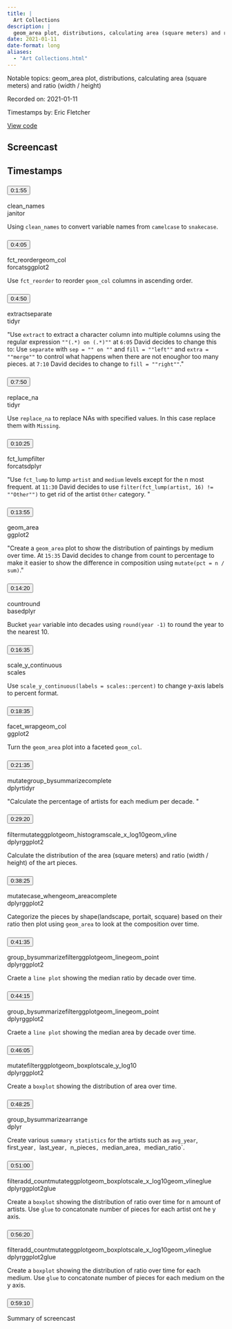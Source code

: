 ```yaml
---
title: |
  Art Collections
description: |
  geom_area plot, distributions, calculating area (square meters) and ratio (width / height)
date: 2021-01-11
date-format: long
aliases:
  - "Art Collections.html"
---
```


Notable topics: geom_area plot, distributions, calculating area (square meters) and ratio (width / height)

Recorded on: 2021-01-11

Timestamps by: Eric Fletcher

[View code](https://github.com/dgrtwo/data-screencasts/blob/master/2021_01_12_tate_art.Rmd)

## Screencast

<div id="yt-player" data-video-id="AqwA5EJfLXo"></div>

## Timestamps

```{=html}
<div id="topics">
  <div class="topic">
    <h3 id="ts-115">
      <button class="btn btn-link btn-timestamp" onClick="playerSkipToTimestamp(115, this)">0:1:55</button>
    </h3>
    <div class="topic_badges"><div><span class="badge-functions badge bg-info">clean_names</span></div><div><span class="badge-packages badge bg-primary">janitor</span></div></div>
    <div class="topic_description">
      <p>Using <code>clean_names</code> to convert variable names from <code>camelcase</code> to <code>snakecase</code>.</p>

    </div>
  </div>
  <div class="topic">
    <h3 id="ts-245">
      <button class="btn btn-link btn-timestamp" onClick="playerSkipToTimestamp(245, this)">0:4:05</button>
    </h3>
    <div class="topic_badges"><div><span class="badge-functions badge bg-info">fct_reorder</span><span class="badge-functions badge bg-info">geom_col</span></div><div><span class="badge-packages badge bg-primary">forcats</span><span class="badge-packages badge bg-primary">ggplot2</span></div></div>
    <div class="topic_description">
      <p>Use <code>fct_reorder</code> to reorder <code>geom_col</code> columns in ascending order.</p>

    </div>
  </div>
  <div class="topic">
    <h3 id="ts-290">
      <button class="btn btn-link btn-timestamp" onClick="playerSkipToTimestamp(290, this)">0:4:50</button>
    </h3>
    <div class="topic_badges"><div><span class="badge-functions badge bg-info">extract</span><span class="badge-functions badge bg-info">separate</span></div><div><span class="badge-packages badge bg-primary">tidyr</span></div></div>
    <div class="topic_description">
      <p>&quot;Use <code>extract</code> to extract a character column into multiple columns using the regular expression <code>&quot;&quot;(.*) on (.*)&quot;&quot;</code> at <code>6:05</code> David decides to change this to: Use <code>separate</code> with <code>sep = &quot;&quot; on &quot;&quot;</code> and <code>fill = &quot;&quot;left&quot;&quot;</code> and <code>extra = &quot;&quot;merge&quot;&quot;</code> to control what happens when there are not enoughor too many pieces. at <code>7:10</code> David decides to change to <code>fill = &quot;&quot;right&quot;&quot;</code>.&quot;</p>

    </div>
  </div>
  <div class="topic">
    <h3 id="ts-470">
      <button class="btn btn-link btn-timestamp" onClick="playerSkipToTimestamp(470, this)">0:7:50</button>
    </h3>
    <div class="topic_badges"><div><span class="badge-functions badge bg-info">replace_na</span></div><div><span class="badge-packages badge bg-primary">tidyr</span></div></div>
    <div class="topic_description">
      <p>Use <code>replace_na</code> to replace NAs with specified values. In this case replace them with <code>Missing</code>.</p>

    </div>
  </div>
  <div class="topic">
    <h3 id="ts-625">
      <button class="btn btn-link btn-timestamp" onClick="playerSkipToTimestamp(625, this)">0:10:25</button>
    </h3>
    <div class="topic_badges"><div><span class="badge-functions badge bg-info">fct_lump</span><span class="badge-functions badge bg-info">filter</span></div><div><span class="badge-packages badge bg-primary">forcats</span><span class="badge-packages badge bg-primary">dplyr</span></div></div>
    <div class="topic_description">
      <p>&quot;Use <code>fct_lump</code> to lump <code>artist</code> and <code>medium</code> levels except for the n most frequent. at <code>11:30</code> David decides to use <code>filter(fct_lump(artist, 16) != &quot;&quot;Other&quot;&quot;)</code> to get rid of the artist <code>Other</code> category. &quot;</p>

    </div>
  </div>
  <div class="topic">
    <h3 id="ts-835">
      <button class="btn btn-link btn-timestamp" onClick="playerSkipToTimestamp(835, this)">0:13:55</button>
    </h3>
    <div class="topic_badges"><div><span class="badge-functions badge bg-info">geom_area</span></div><div><span class="badge-packages badge bg-primary">ggplot2</span></div></div>
    <div class="topic_description">
      <p>&quot;Create a <code>geom_area</code> plot to show the distribution of paintings by medium over time. At <code>15:35</code> David decides to change from count to percentage to make it easier to show the difference in composition using <code>mutate(pct = n / sum)</code>.&quot;</p>

    </div>
  </div>
  <div class="topic">
    <h3 id="ts-860">
      <button class="btn btn-link btn-timestamp" onClick="playerSkipToTimestamp(860, this)">0:14:20</button>
    </h3>
    <div class="topic_badges"><div><span class="badge-functions badge bg-info">count</span><span class="badge-functions badge bg-info">round</span></div><div><span class="badge-packages badge bg-primary">base</span><span class="badge-packages badge bg-primary">dplyr</span></div></div>
    <div class="topic_description">
      <p>Bucket <code>year</code> variable into decades using <code>round(year -1)</code> to round the year to the nearest 10.</p>

    </div>
  </div>
  <div class="topic">
    <h3 id="ts-995">
      <button class="btn btn-link btn-timestamp" onClick="playerSkipToTimestamp(995, this)">0:16:35</button>
    </h3>
    <div class="topic_badges"><div><span class="badge-functions badge bg-info">scale_y_continuous</span></div><div><span class="badge-packages badge bg-primary">scales</span></div></div>
    <div class="topic_description">
      <p>Use <code>scale_y_continuous(labels = scales::percent)</code> to change y-axis labels to percent format.</p>

    </div>
  </div>
  <div class="topic">
    <h3 id="ts-1115">
      <button class="btn btn-link btn-timestamp" onClick="playerSkipToTimestamp(1115, this)">0:18:35</button>
    </h3>
    <div class="topic_badges"><div><span class="badge-functions badge bg-info">facet_wrap</span><span class="badge-functions badge bg-info">geom_col</span></div><div><span class="badge-packages badge bg-primary">ggplot2</span></div></div>
    <div class="topic_description">
      <p>Turn the <code>geom_area</code> plot into a faceted <code>geom_col</code>.</p>

    </div>
  </div>
  <div class="topic">
    <h3 id="ts-1295">
      <button class="btn btn-link btn-timestamp" onClick="playerSkipToTimestamp(1295, this)">0:21:35</button>
    </h3>
    <div class="topic_badges"><div><span class="badge-functions badge bg-info">mutate</span><span class="badge-functions badge bg-info">group_by</span><span class="badge-functions badge bg-info">summarize</span><span class="badge-functions badge bg-info">complete</span></div><div><span class="badge-packages badge bg-primary">dplyr</span><span class="badge-packages badge bg-primary">tidyr</span></div></div>
    <div class="topic_description">
      <p>&quot;Calculate the percentage of artists for each medium per decade. &quot;</p>

    </div>
  </div>
  <div class="topic">
    <h3 id="ts-1760">
      <button class="btn btn-link btn-timestamp" onClick="playerSkipToTimestamp(1760, this)">0:29:20</button>
    </h3>
    <div class="topic_badges"><div><span class="badge-functions badge bg-info">filter</span><span class="badge-functions badge bg-info">mutate</span><span class="badge-functions badge bg-info">ggplot</span><span class="badge-functions badge bg-info">geom_histogram</span><span class="badge-functions badge bg-info">scale_x_log10</span><span class="badge-functions badge bg-info">geom_vline</span></div><div><span class="badge-packages badge bg-primary">dplyr</span><span class="badge-packages badge bg-primary">ggplot2</span></div></div>
    <div class="topic_description">
      <p>Calculate the distribution of the area (square meters) and ratio (width / height) of the art pieces.</p>

    </div>
  </div>
  <div class="topic">
    <h3 id="ts-2305">
      <button class="btn btn-link btn-timestamp" onClick="playerSkipToTimestamp(2305, this)">0:38:25</button>
    </h3>
    <div class="topic_badges"><div><span class="badge-functions badge bg-info">mutate</span><span class="badge-functions badge bg-info">case_when</span><span class="badge-functions badge bg-info">geom_area</span><span class="badge-functions badge bg-info">complete</span></div><div><span class="badge-packages badge bg-primary">dplyr</span><span class="badge-packages badge bg-primary">ggplot2</span></div></div>
    <div class="topic_description">
      <p>Categorize the pieces by shape(landscape, portait, scquare) based on their ratio then plot using <code>geom_area</code> to look at the composition over time.</p>

    </div>
  </div>
  <div class="topic">
    <h3 id="ts-2495">
      <button class="btn btn-link btn-timestamp" onClick="playerSkipToTimestamp(2495, this)">0:41:35</button>
    </h3>
    <div class="topic_badges"><div><span class="badge-functions badge bg-info">group_by</span><span class="badge-functions badge bg-info">summarize</span><span class="badge-functions badge bg-info">filter</span><span class="badge-functions badge bg-info">ggplot</span><span class="badge-functions badge bg-info">geom_line</span><span class="badge-functions badge bg-info">geom_point</span></div><div><span class="badge-packages badge bg-primary">dplyr</span><span class="badge-packages badge bg-primary">ggplot2</span></div></div>
    <div class="topic_description">
      <p>Craete a <code>line plot</code> showing the median ratio by decade over time.</p>

    </div>
  </div>
  <div class="topic">
    <h3 id="ts-2655">
      <button class="btn btn-link btn-timestamp" onClick="playerSkipToTimestamp(2655, this)">0:44:15</button>
    </h3>
    <div class="topic_badges"><div><span class="badge-functions badge bg-info">group_by</span><span class="badge-functions badge bg-info">summarize</span><span class="badge-functions badge bg-info">filter</span><span class="badge-functions badge bg-info">ggplot</span><span class="badge-functions badge bg-info">geom_line</span><span class="badge-functions badge bg-info">geom_point</span></div><div><span class="badge-packages badge bg-primary">dplyr</span><span class="badge-packages badge bg-primary">ggplot2</span></div></div>
    <div class="topic_description">
      <p>Craete a <code>line plot</code> showing the median area by decade over time.</p>

    </div>
  </div>
  <div class="topic">
    <h3 id="ts-2765">
      <button class="btn btn-link btn-timestamp" onClick="playerSkipToTimestamp(2765, this)">0:46:05</button>
    </h3>
    <div class="topic_badges"><div><span class="badge-functions badge bg-info">mutate</span><span class="badge-functions badge bg-info">filter</span><span class="badge-functions badge bg-info">ggplot</span><span class="badge-functions badge bg-info">geom_boxplot</span><span class="badge-functions badge bg-info">scale_y_log10</span></div><div><span class="badge-packages badge bg-primary">dplyr</span><span class="badge-packages badge bg-primary">ggplot2</span></div></div>
    <div class="topic_description">
      <p>Create a <code>boxplot</code> showing the distribution of area over time.</p>

    </div>
  </div>
  <div class="topic">
    <h3 id="ts-2905">
      <button class="btn btn-link btn-timestamp" onClick="playerSkipToTimestamp(2905, this)">0:48:25</button>
    </h3>
    <div class="topic_badges"><div><span class="badge-functions badge bg-info">group_by</span><span class="badge-functions badge bg-info">summarize</span><span class="badge-functions badge bg-info">arrange</span></div><div><span class="badge-packages badge bg-primary">dplyr</span></div></div>
    <div class="topic_description">
      <p>Create various <code>summary statistics</code> for the artists such as <code>avg_year</code>, first_year<code>, </code>last_year<code>, </code>n_pieces<code>, </code>median_area<code>, </code>median_ratio`.</p>

    </div>
  </div>
  <div class="topic">
    <h3 id="ts-3060">
      <button class="btn btn-link btn-timestamp" onClick="playerSkipToTimestamp(3060, this)">0:51:00</button>
    </h3>
    <div class="topic_badges"><div><span class="badge-functions badge bg-info">filter</span><span class="badge-functions badge bg-info">add_count</span><span class="badge-functions badge bg-info">mutate</span><span class="badge-functions badge bg-info">ggplot</span><span class="badge-functions badge bg-info">geom_boxplot</span><span class="badge-functions badge bg-info">scale_x_log10</span><span class="badge-functions badge bg-info">geom_vline</span><span class="badge-functions badge bg-info">glue</span></div><div><span class="badge-packages badge bg-primary">dplyr</span><span class="badge-packages badge bg-primary">ggplot2</span><span class="badge-packages badge bg-primary">glue</span></div></div>
    <div class="topic_description">
      <p>Create a <code>boxplot</code> showing the distribution of ratio over time for n amount of artists. Use <code>glue</code> to concatonate number of pieces for each artist ont he y axis.</p>

    </div>
  </div>
  <div class="topic">
    <h3 id="ts-3380">
      <button class="btn btn-link btn-timestamp" onClick="playerSkipToTimestamp(3380, this)">0:56:20</button>
    </h3>
    <div class="topic_badges"><div><span class="badge-functions badge bg-info">filter</span><span class="badge-functions badge bg-info">add_count</span><span class="badge-functions badge bg-info">mutate</span><span class="badge-functions badge bg-info">ggplot</span><span class="badge-functions badge bg-info">geom_boxplot</span><span class="badge-functions badge bg-info">scale_x_log10</span><span class="badge-functions badge bg-info">geom_vline</span><span class="badge-functions badge bg-info">glue</span></div><div><span class="badge-packages badge bg-primary">dplyr</span><span class="badge-packages badge bg-primary">ggplot2</span><span class="badge-packages badge bg-primary">glue</span></div></div>
    <div class="topic_description">
      <p>Create a <code>boxplot</code> showing the distribution of ratio over time for each medium. Use <code>glue</code> to concatonate number of pieces for each medium on the y axis.</p>

    </div>
  </div>
  <div class="topic">
    <h3 id="ts-3550">
      <button class="btn btn-link btn-timestamp" onClick="playerSkipToTimestamp(3550, this)">0:59:10</button>
    </h3>
    <div class="topic_badges"><div></div><div></div></div>
    <div class="topic_description">
      <p>Summary of screencast</p>

    </div>
  </div>
</div>
```
     
<script>
// 2. This code loads the IFrame Player API code asynchronously.
var tag = document.createElement("script");

tag.src = "https://www.youtube.com/iframe_api";
var firstScriptTag = document.getElementsByTagName("script")[0];
firstScriptTag.parentNode.insertBefore(tag, firstScriptTag);

// 3. This function creates an <iframe> (and YouTube player)
//    after the API code downloads.
var videoId = document.getElementById("yt-player").dataset.videoId;
var player;
function onYouTubeIframeAPIReady() {
  player = new YT.Player("yt-player", {
    height: "486",
    width: "864",
    videoId: videoId,
    playerVars: {
      "playsinline": 1
    },
    events: {
      onStateChange: function(event) {
        if (event.data == YT.PlayerState.PLAYING) {
          followTimestamps()
        }
      }
    }
  });
}

function playerSkipToTimestamp(seconds, tsElement) {
  player.seekTo(seconds, true)
  tsElement.scrollIntoView()
  document.getElementById("screencast").scrollIntoView()
}

const timestamps = Array.from(document.querySelectorAll('.topic h3[id^="ts-"]'))
  .map(el => el.id.replace('ts-', ''))

function followTimestamps() {
  if (player.getPlayerState() !== 1) {
    return
  }
  const currentTime = `${Math.floor(player.getCurrentTime())}`
  if (timestamps.includes(currentTime)) {
    const el = document.getElementById(`ts-${currentTime}`)
    if (el) {
      el.scrollIntoView()
      document.getElementById("screencast").scrollIntoView()
    }
  }
  setTimeout(followTimestamps, 1000)
}
</script>
